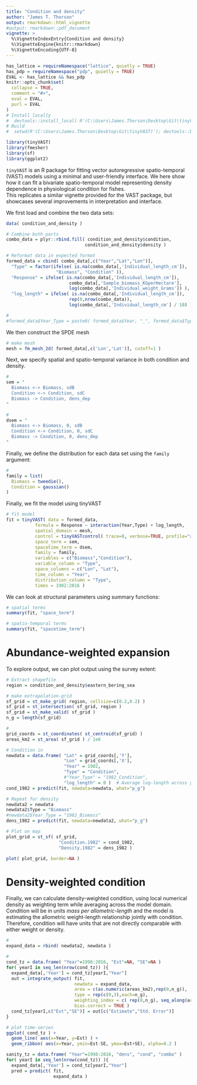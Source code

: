 ```yaml
---
title: "Condition and density"
author: "James T. Thorson"
output: rmarkdown::html_vignette
#output: rmarkdown::pdf_document
vignette: >
  %\VignetteIndexEntry{Condition and density}
  %\VignetteEngine{knitr::rmarkdown}
  %\VignetteEncoding{UTF-8}
---
```


```r
has_lattice = requireNamespace("lattice", quietly = TRUE)
has_pdp = requireNamespace("pdp", quietly = TRUE)
EVAL <- has_lattice && has_pdp
knitr::opts_chunk$set(
  collapse = TRUE,
  comment = "#>",
  eval = EVAL,
  purl = EVAL
)
# Install locally
#  devtools::install_local( R'(C:\Users\James.Thorson\Desktop\Git\tinyVAST)', force=TRUE, dep=FALSE )
# Build
#  setwd(R'(C:\Users\James.Thorson\Desktop\Git\tinyVAST)'); devtools::build_rmd("vignettes/condition.Rmd"); rmarkdown::render( "vignettes/condition.Rmd", rmarkdown::pdf_document())
```

```r
library(tinyVAST)
library(fmesher)
library(sf)
library(ggplot2)
```

`tinyVAST` is an R package for fitting vector autoregressive spatio-temporal (VAST) models using a minimal and user-friendly interface.
We here show how it can fit a bivariate spatio-temporal model representing density dependence in physiological condition for fishes.  
This replicates a similar vignette provided for the VAST package, but showcases several improvements in interpretation and interface.

We first load and combine the two data sets:

```r
data( condition_and_density )

# Combine both parts
combo_data = plyr::rbind.fill( condition_and_density$condition, 
                              condition_and_density$density )

# Reformat data in expected format
formed_data = cbind( combo_data[,c("Year","Lat","Lon")],
  "Type" = factor(ifelse( is.na(combo_data[,'Individual_length_cm']), 
                   "Biomass", "Condition" )),
  "Response" = ifelse( is.na(combo_data[,'Individual_length_cm']), 
                        combo_data[,'Sample_biomass_KGperHectare'], 
                        log(combo_data[,'Individual_weight_Grams']) ),
  "log_length" = ifelse( is.na(combo_data[,'Individual_length_cm']), 
                        rep(0,nrow(combo_data)), 
                        log(combo_data[,'Individual_length_cm'] / 10) ))

#
#formed_data$Year_Type = paste0( formed_data$Year, "_", formed_data$Type )
```

We then construct the SPDE mesh
```r
# make mesh
mesh = fm_mesh_2d( formed_data[,c('Lon','Lat')], cutoff=1 )
```

Next, we specify spatial and spatio-temporal variance in both condition and density. 
```r
#
sem = "
  Biomass <-> Biomass, sdB
  Condition <-> Condition, sdC
  Biomass -> Condition, dens_dep
"

#
dsem = "
  Biomass <-> Biomass, 0, sdB
  Condition <-> Condition, 0, sdC
  Biomass -> Condition, 0, dens_dep
"
```

Finally, we define the distribution for each data set using the `family` argument:
```r
#
family = list(
  Biomass = tweedie(),
  Condition = gaussian()
)
```

Finally, we fit the model using tinyVAST
```r
# fit model
fit = tinyVAST( data = formed_data,
           formula = Response ~ interaction(Year,Type) + log_length,
           spatial_domain = mesh,
           control = tinyVASTcontrol( trace=0, verbose=TRUE, profile="alpha_j" ),
           space_term = sem,
           spacetime_term = dsem,
           family = family,
           variables = c("Biomass","Condition"),
           variable_column = "Type",
           space_columns = c("Lon", "Lat"),
           time_column = "Year",
           distribution_column = "Type",
           times = 1982:2016 )
```

We can look at structural parameters using summary functions:
```r
# spatial terms
summary(fit, "space_term")

# spatio-temporal terms
summary(fit, "spacetime_term")
```

# Abundance-weighted expansion

To explore output, we can plot output using the survey extent:

```r
# Extract shapefile
region = condition_and_density$eastern_bering_sea

# make extrapolation-grid
sf_grid = st_make_grid( region, cellsize=c(0.2,0.2) )
sf_grid = st_intersection( sf_grid, region )
sf_grid = st_make_valid( sf_grid )
n_g = length(sf_grid)

#
grid_coords = st_coordinates( st_centroid(sf_grid) )
areas_km2 = st_area( sf_grid ) / 1e6

# Condition in 
newdata = data.frame( "Lat" = grid_coords[,'Y'], 
                      "Lon" = grid_coords[,'X'],
                      "Year" = 1982,
                      "Type" = "Condition",
                      #"Year_Type" = "1982_Condition",
                      "log_length" = 0 )  # Average log-length across years
cond_1982 = predict(fit, newdata=newdata, what="p_g")

# Repeat for density
newdata2 = newdata
newdata2$Type = "Biomass"
#newdata2$Year_Type = "1982_Biomass"
dens_1982 = predict(fit, newdata=newdata2, what="p_g")

# Plot on map
plot_grid = st_sf( sf_grid, 
                    "Condition.1982" = cond_1982,
                    "Density.1982" = dens_1982 )

plot( plot_grid, border=NA )
```

# Density-weighted condition

Finally, we can calculate density-weighted condition, using local numerical density as weighting term while averaging across the model domain.  Condition will be in units *mass per allometric-length* and the model is estimating the allometric weight-length relationship jointly with condition.  Therefore, condition will have units that are not directly comparable with either weight or density.  

```r
# 
expand_data = rbind( newdata2, newdata )

#
cond_tz = data.frame( "Year"=1998:2016, "Est"=NA, "SE"=NA )
for( yearI in seq_len(nrow(cond_tz)) ){
  expand_data[,'Year'] = cond_tz[yearI,"Year"]
  out = integrate_output( fit, 
                          newdata = expand_data,
                          area = c(as.numeric(areas_km2),rep(0,n_g)),
                          type = rep(c(0,3),each=n_g),
                          weighting_index = c( rep(0,n_g), seq_along(areas_km2)-1 ),
                          bias.correct = TRUE ) 
  cond_tz[yearI,c("Est","SE")] = out[c("Estimate","Std. Error")]
}

# plot time-series
ggplot( cond_tz ) +
  geom_line( aes(x=Year, y=Est) ) +
  geom_ribbon( aes(x=Year, ymin=Est-SE, ymax=Est+SE), alpha=0.2 )
```

```r
sanity_tz = data.frame( "Year"=1998:2016, "dens", "cond", "combo" )
for( yearI in seq_len(nrow(cond_tz)) ){
  expand_data[,'Year'] = cond_tz[yearI,"Year"]
  pred = predict( fit, 
                  expand_data )


```
